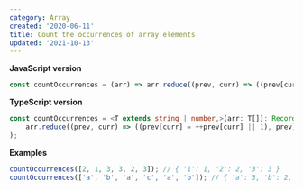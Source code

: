 ```yaml
---
category: Array
created: '2020-06-11'
title: Count the occurrences of array elements
updated: '2021-10-13'
---
```


**JavaScript version**

```js countOccurrences.js
const countOccurrences = (arr) => arr.reduce((prev, curr) => ((prev[curr] = ++prev[curr] || 1), prev), {});
```

**TypeScript version**

```ts countOccurrences.ts
const countOccurrences = <T extends string | number,>(arr: T[]): Record<T, number> => (
    arr.reduce((prev, curr) => ((prev[curr] = ++prev[curr] || 1), prev), {}as Record<T, number>)
);
```

**Examples**

```js examples.js
countOccurrences([2, 1, 3, 3, 2, 3]); // { '1': 1, '2': 2, '3': 3 }
countOccurrences(['a', 'b', 'a', 'c', 'a', 'b']); // { 'a': 3, 'b': 2, 'c': 1 }
```
